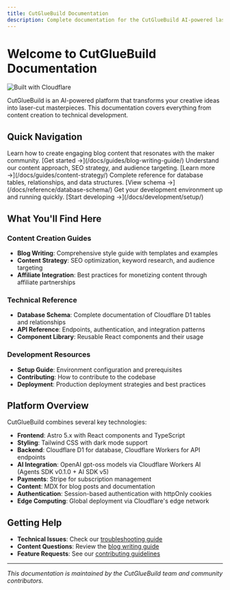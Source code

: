 ```yaml
---
title: CutGlueBuild Documentation
description: Complete documentation for the CutGlueBuild AI-powered laser cutting platform
---
```



# Welcome to CutGlueBuild Documentation

![Built with Cloudflare](https://workers.cloudflare.com/built-with-cloudflare.svg)

CutGlueBuild is an AI-powered platform that transforms your creative ideas into laser-cut masterpieces. This documentation covers everything from content creation to technical development.

## Quick Navigation

<CardGrid>
  <Card title="Blog Writing Guide" icon="pencil">
    Learn how to create engaging blog content that resonates with the maker community.
    [Get started →](/docs/guides/blog-writing-guide/)
  </Card>
  
  <Card title="Content Strategy" icon="document">
    Understand our content approach, SEO strategy, and audience targeting.
    [Learn more →](/docs/guides/content-strategy/)
  </Card>
  
  <Card title="Database Schema" icon="database">
    Complete reference for database tables, relationships, and data structures.
    [View schema →](/docs/reference/database-schema/)
  </Card>
  
  <Card title="Development Setup" icon="setting">
    Get your development environment up and running quickly.
    [Start developing →](/docs/development/setup/)
  </Card>
</CardGrid>

## What You'll Find Here

### Content Creation Guides
- **Blog Writing**: Comprehensive style guide with templates and examples
- **Content Strategy**: SEO optimization, keyword research, and audience targeting
- **Affiliate Integration**: Best practices for monetizing content through affiliate partnerships

### Technical Reference
- **Database Schema**: Complete documentation of Cloudflare D1 tables and relationships
- **API Reference**: Endpoints, authentication, and integration patterns
- **Component Library**: Reusable React components and their usage

### Development Resources
- **Setup Guide**: Environment configuration and prerequisites
- **Contributing**: How to contribute to the codebase
- **Deployment**: Production deployment strategies and best practices

## Platform Overview

CutGlueBuild combines several key technologies:

- **Frontend**: Astro 5.x with React components and TypeScript
- **Styling**: Tailwind CSS with dark mode support
- **Backend**: Cloudflare D1 for database, Cloudflare Workers for API endpoints
- **AI Integration**: OpenAI gpt-oss models via Cloudflare Workers AI (Agents SDK v0.1.0 + AI SDK v5)
- **Payments**: Stripe for subscription management
- **Content**: MDX for blog posts and documentation
- **Authentication**: Session-based authentication with httpOnly cookies
- **Edge Computing**: Global deployment via Cloudflare's edge network

## Getting Help

- **Technical Issues**: Check our [troubleshooting guide](/docs/development/troubleshooting/)
- **Content Questions**: Review the [blog writing guide](/docs/guides/blog-writing-guide/)
- **Feature Requests**: See our [contributing guidelines](/docs/development/contributing/)

---

*This documentation is maintained by the CutGlueBuild team and community contributors.*